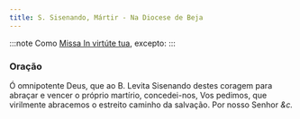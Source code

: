 ```yaml
---
title: S. Sisenando, Mártir - Na Diocese de Beja
---
```


:::note
Como [Missa In virtúte tua](../comum/4martirnaopontifice1), excepto:
:::

### Oração

Ó omnipotente Deus, que ao B. Levita Sisenando destes coragem para abraçar
e vencer o próprio martírio, concedei-nos, Vos pedimos, que virilmente
abracemos o estreito caminho da salvação. Por nosso Senhor <em>&c.</em>
